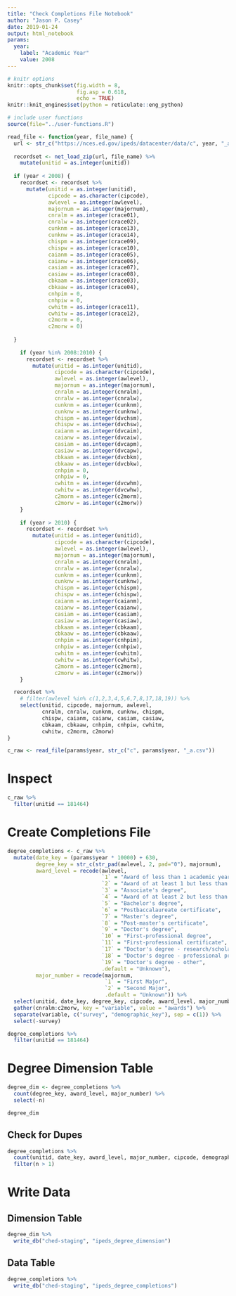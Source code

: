 ```yaml
---
title: "Check Completions File Notebook"
author: "Jason P. Casey"
date: 2019-01-24
output: html_notebook
params:
  year:
    label: "Academic Year"
    value: 2008
---
```


```r
# knitr options
knitr::opts_chunk$set(fig.width = 8,
                      fig.asp = 0.618,
                      echo = TRUE)
knitr::knit_engines$set(python = reticulate::eng_python)

# include user functions
source(file="../user-functions.R")

read_file <- function(year, file_name) {
  url <- str_c("https://nces.ed.gov/ipeds/datacenter/data/c", year, "_a.zip")
  
  recordset <- net_load_zip(url, file_name) %>%
    mutate(unitid = as.integer(unitid))
  
  if (year < 2008) {
    recordset <- recordset %>%
      mutate(unitid = as.integer(unitid),
             cipcode = as.character(cipcode),
             awlevel = as.integer(awlevel),
             majornum = as.integer(majornum),
             cnralm = as.integer(crace01),
             cnralw = as.integer(crace02),
             cunknm = as.integer(crace13),
             cunknw = as.integer(crace14),
             chispm = as.integer(crace09),
             chispw = as.integer(crace10),
             caianm = as.integer(crace05),
             caianw = as.integer(crace06),
             casiam = as.integer(crace07),
             casiaw = as.integer(crace08),
             cbkaam = as.integer(crace03),
             cbkaaw = as.integer(crace04),
             cnhpim = 0,
             cnhpiw = 0,
             cwhitm = as.integer(crace11),
             cwhitw = as.integer(crace12),
             c2morm = 0,
             c2morw = 0)
      
  }
  
    if (year %in% 2008:2010) {
      recordset <- recordset %>%
        mutate(unitid = as.integer(unitid),
               cipcode = as.character(cipcode),
               awlevel = as.integer(awlevel),
               majornum = as.integer(majornum),
               cnralm = as.integer(cnralm),
               cnralw = as.integer(cnralw),
               cunknm = as.integer(cunknm),
               cunknw = as.integer(cunknw),
               chispm = as.integer(dvchsm),
               chispw = as.integer(dvchsw),
               caianm = as.integer(dvcaim),
               caianw = as.integer(dvcaiw),
               casiam = as.integer(dvcapm),
               casiaw = as.integer(dvcapw),
               cbkaam = as.integer(dvcbkm),
               cbkaaw = as.integer(dvcbkw),
               cnhpim = 0,
               cnhpiw = 0,
               cwhitm = as.integer(dvcwhm),
               cwhitw = as.integer(dvcwhw),
               c2morm = as.integer(c2morm),
               c2morw = as.integer(c2morw))
    }
  
    if (year > 2010) {
      recordset <- recordset %>%
        mutate(unitid = as.integer(unitid),
               cipcode = as.character(cipcode),
               awlevel = as.integer(awlevel),
               majornum = as.integer(majornum),
               cnralm = as.integer(cnralm),
               cnralw = as.integer(cnralw),
               cunknm = as.integer(cunknm),
               cunknw = as.integer(cunknw),
               chispm = as.integer(chispm),
               chispw = as.integer(chispw),
               caianm = as.integer(caianm),
               caianw = as.integer(caianw),
               casiam = as.integer(casiam),
               casiaw = as.integer(casiaw),
               cbkaam = as.integer(cbkaam),
               cbkaaw = as.integer(cbkaaw),
               cnhpim = as.integer(cnhpim),
               cnhpiw = as.integer(cnhpiw),
               cwhitm = as.integer(cwhitm),
               cwhitw = as.integer(cwhitw),
               c2morm = as.integer(c2morm),
               c2morw = as.integer(c2morw))
    }

  recordset %>%
    # filter(awlevel %in% c(1,2,3,4,5,6,7,8,17,18,19)) %>%
    select(unitid, cipcode, majornum, awlevel,
           cnralm, cnralw, cunknm, cunknw, chispm,
           chispw, caianm, caianw, casiam, casiaw,
           cbkaam, cbkaaw, cnhpim, cnhpiw, cwhitm,
           cwhitw, c2morm, c2morw)
}

c_raw <- read_file(params$year, str_c("c", params$year, "_a.csv"))

```

# Inspect

```r
c_raw %>%
  filter(unitid == 181464)
```

# Create Completions File

```r
degree_completions <- c_raw %>%
  mutate(date_key = (params$year * 10000) + 630,
         degree_key = str_c(str_pad(awlevel, 2, pad="0"), majornum),
         award_level = recode(awlevel,
                              `1` = "Award of less than 1 academic year",
                              `2` = "Award of at least 1 but less than 2 academic years",
                              `3` = "Associate's degree",
                              `4` = "Award of at least 2 but less than 4 academic years",
                              `5` = "Bachelor's degree",
                              `6` = "Postbaccalaureate certificate",
                              `7` = "Master's degree",
                              `8` = "Post-master's certificate",
                              `9` = "Doctor's degree",
                              `10` = "First-professional degree",
                              `11` = "First-professional certificate",
                              `17` = "Doctor's degree - research/scholarship",
                              `18` = "Doctor's degree - professional practice",
                              `19` = "Doctor's degree - other",
                              .default = "Unknown"),
         major_number = recode(majornum,
                               `1` = "First Major",
                               `2` = "Second Major",
                               .default = "Unknown")) %>%
  select(unitid, date_key, degree_key, cipcode, award_level, major_number, cnralm:c2morw) %>%
  gather(cnralm:c2morw, key = "variable", value = "awards") %>%
  separate(variable, c("survey", "demographic_key"), sep = c(1)) %>%
  select(-survey)

degree_completions %>%
  filter(unitid == 181464)

```

# Degree Dimension Table

```r
degree_dim <- degree_completions %>%
  count(degree_key, award_level, major_number) %>%
  select(-n)

degree_dim
```

## Check for Dupes

```r
degree_completions %>%
  count(unitid, date_key, award_level, major_number, cipcode, demographic_key) %>%
  filter(n > 1)
```

# Write Data

## Dimension Table

```r
degree_dim %>%
  write_db("ched-staging", "ipeds_degree_dimension")
```

## Data Table

```r
degree_completions %>%
  write_db("ched-staging", "ipeds_degree_completions")
```